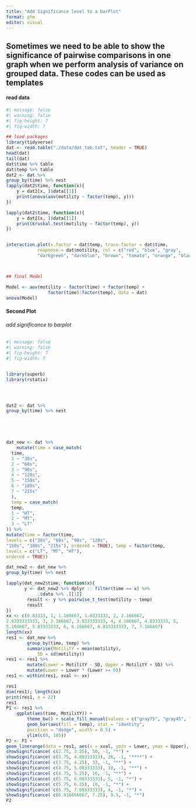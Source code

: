 ```yaml
---
title: "Add Significance level to a barPlot"
format: gfm
editor: visual
---
```



## Sometimes we need to be able to show the significance of pairwise comparisons in one graph when we perform analysis of variance on grouped data. These codes can be used as templates



#### read data

```r
#| message: false
#| warning: false
#| fig-height: 7
#| fig-width: 7

## load packages
library(tidyverse)
dat <- read.table("./data/dat_tab.txt", header = TRUE)
head(dat)
tail(dat)
dat$time %>% table
dat$temp %>% table
dat2 <- dat %>%
group_by(time) %>% nest
lapply(dat2$time, function(x){
    y = dat2[x, ]$data[[1]]
    print(anova(aov(motility ~ factor(temp), y)))
})

lapply(dat2$time, function(x){
    y = dat2[x, ]$data[[1]]
    print(kruskal.test(motility ~ factor(temp), y))
})


interaction.plot(x.factor = dat$temp, trace.factor = dat$time, 
            response = dat$motility, col = c("red", "blue", "gray", 
            "darkgreen", "darkblue", "brown", "tomato", "orange", "black"))



## final Model

Model <- aov(motility ~ factor(time) + factor(temp) + 
                factor(time):factor(temp), data = dat)
anova(Model)
``` 



#### Second Plot 
###### add significance to barplot


```r
#| message: false
#| warning: false
#| fig-height: 7
#| fig-width: 7


library(superb)
library(rstatix)




dat2 <- dat %>%
group_by(time) %>% nest

 



dat_new <- dat %>%
    mutate(time = case_match(
  time,
  1 ~ "30s",
  2 ~ "60s",
  3 ~ "90s",
  4 ~ "120s",
  5 ~ "150s", 
  6 ~ "180s", 
  7 ~ "215s"
  ), 
  temp = case_match(
  temp,
  1 ~ "HT",
  2 ~ "MT",
  3 ~ "LT"
)) %>%
mutate(time = factor(time, 
levels = c("30s", "60s", "90s", "120s", 
"150s", "180s", "215s"), ordered = TRUE), temp = factor(temp,
levels = c("LT", "MT", "HT"), 
ordered = TRUE))

dat_new2 <- dat_new %>%
group_by(time) %>% nest

lapply(dat_new2$time, function(x){
       y <- dat_new2 %>% dplyr :: filter(time == x) %>%
            .$data %>% .[[1]]
        result <- y %>% pairwise_t_test(motility ~ temp)
        result
})
xx <- c(0.83333, 1, 1.166667, 1.8333333, 2, 2.166667, 
2.8333333333, 3, 3.166667, 3.833333333, 4, 4.166667, 4.8333333, 5, 
5.166667, 5.83333333, 6, 6.166667, 6.833333333, 7, 7.166667)
length(xx)
res1 <- dat_new %>%
        group_by(time, temp) %>%
        summarise(MotilitY = mean(motility), 
            SD = sd(motility))
res1 <- res1 %>%
        mutate(Lower = MotilitY - SD, Upper = MotilitY + SD) %>%
        mutate(Lower = Lower * (Lower >= 0)) 
res1 <- within(res1, xval <- xx)

res1
dim(res1); length(xx)
print(res1, n = 22)
res1 
P1 <- res1 %>%
    ggplot(aes(time, MotilitY)) + 
        theme_bw() + scale_fill_manual(values = c("gray75", "gray45", "gray15")) + 
        geom_bar(aes(fill = temp), stat = "identity", 
        position = "dodge", width = 0.5) + 
        ylim(c(0, 105))
P2 <- P1 + 
geom_linerange(data = res1, aes(x = xval, ymin = Lower, ymax = Upper), color = "tomato", linewidth = 0.5) +
showSignificance( c(2.75, 3.25), 50, -1, "*") + 
showSignificance( c(3.75, 4.08333333), 26, -1, "****") + 
showSignificance( c(3.75, 4.25), 33, -1, "**") + 
showSignificance( c(4.75, 5.08333333), 10, -1, "**") + 
showSignificance( c(4.75, 5.25), 16, -1, "**") + 
showSignificance( c(5.75, 6.08333333), 5, -1, "*") + 
showSignificance( c(5.75, 6.25), 10, -1, "*") + 
showSignificance( c(6.75, 7.08333333), 4, -1, "*") + 
showSignificance( c(6.916666667, 7.25), 9.5, -1, "*")
P2


```
